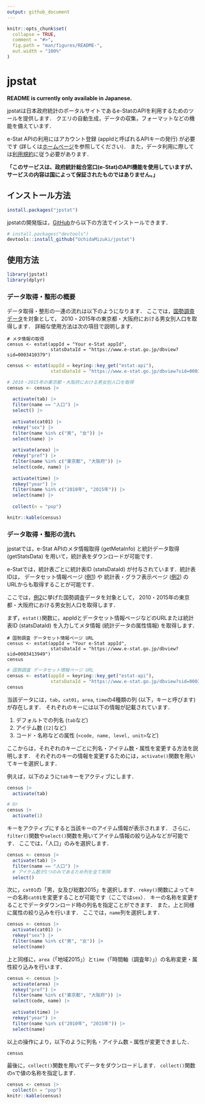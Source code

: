 ```yaml
---
output: github_document
---
```


<!-- README.md is generated from README.Rmd. Please edit that file -->

```r
knitr::opts_chunk$set(
  collapse = TRUE,
  comment = "#>",
  fig.path = "man/figures/README-",
  out.width = "100%"
)
```

# jpstat

<!-- badges: start -->
<!-- badges: end -->

**README is currently only available in Japanese.**

jpstatは日本政府統計のポータルサイトであるe-StatのAPIを利用するためのツールを提供します．
クエリの自動生成，データの収集，フォーマットなどの機能を備えています．

e-Stat APIの利用にはアカウント登録 (appIdと呼ばれるAPIキーの発行) が必要です (詳しくは[ホームページ](https://www.e-stat.go.jp/api/)を参照してください)．
また，データ利用に際しては[利用規約](https://www.e-stat.go.jp/terms-of-use)に従う必要があります．

**「このサービスは、政府統計総合窓口(e-Stat)のAPI機能を使用していますが、サービスの内容は国によって保証されたものではありません。」**

## インストール方法

``` r
install.packages("jpstat")
```

jpstatの開発版は，[GitHub](https://github.com/)から以下の方法でインストールできます．

``` r
# install.packages("devtools")
devtools::install_github("UchidaMizuki/jpstat")
```

## 使用方法

```r
library(jpstat)
library(dplyr)
```

### データ取得・整形の概要

データ取得・整形の一連の流れは以下のようになります．
ここでは，[国勢調査データ](https://www.e-stat.go.jp/dbview?sid=0003413949)を対象として，
2010・2015年の東京都・大阪府における男女別人口を取得します．
詳細な使用方法は次の項目で説明します．

```
# メタ情報の取得
census <- estat(appId = "Your e-Stat appId", 
                statsDataId = "https://www.e-stat.go.jp/dbview?sid=0003410379")
```
```r
census <- estat(appId = keyring::key_get("estat-api"), 
                statsDataId = "https://www.e-stat.go.jp/dbview?sid=0003410379")
```

```r
# 2010・2015年の東京都・大阪府における男女別人口を取得
census <- census |> 
  
  activate(tab) |> 
  filter(name == "人口") |> 
  select() |> 
  
  activate(cat01) |> 
  rekey("sex") |> 
  filter(name %in% c("男", "女")) |> 
  select(name) |> 
  
  activate(area) |> 
  rekey("pref") |> 
  filter(name %in% c("東京都", "大阪府")) |> 
  select(code, name) |> 
  
  activate(time) |> 
  rekey("year") |> 
  filter(name %in% c("2010年", "2015年")) |> 
  select(name) |> 
  
  collect(n = "pop")

knitr::kable(census)
```

### データ取得・整形の流れ

jpstatでは，e-Stat APIのメタ情報取得 (getMetaInfo) と統計データ取得 (getStatsData) を用いて，統計表をダウンロードが可能です．

e-Statでは，統計表ごとに統計表ID (statsDataId) が付与されています．統計表IDは，
データセット情報ページ ([例1](https://www.e-stat.go.jp/stat-search/database?page=1&layout=datalist&toukei=00200521&tstat=000001011777&cycle=0&tclass1=000001011778&statdisp_id=0003410379&tclass2val=0)) や
統計表・グラフ表示ページ ([例2](https://www.e-stat.go.jp/dbview?sid=0003413949)) のURLからも取得することが可能です．

ここでは，[例2](https://www.e-stat.go.jp/dbview?sid=0003413949)に挙げた国勢調査データを対象として，
2010・2015年の東京都・大阪府における男女別人口を取得します．

まず，`estat()`関数に，appIdとデータセット情報ページなどのURLまたは統計表ID (statsDataId) を入力してメタ情報 (統計データの属性情報) を取得します．

```
# 国勢調査 データセット情報ページ URL
census <- estat(appId = "Your e-Stat appId", 
                statsDataId = "https://www.e-stat.go.jp/dbview?sid=0003413949")
census
```

```r
# 国勢調査 データセット情報ページ URL
census <- estat(appId = keyring::key_get("estat-api"), 
                statsDataId = "https://www.e-stat.go.jp/dbview?sid=0003413949")
census
```

当該データには，`tab`，`cat01`，`area`, `time`の4種類の列 (以下，キーと呼びます) が存在します．
それぞれのキーには以下の情報が記載されています．

1. デフォルトでの列名 (`tab`など)
2. アイテム数 (`[2]`など)
3. コード・名称などの属性 (`<code, name, level, unit>`など)

ここからは，それぞれのキーごとに列名・アイテム数・属性を変更する方法を説明します．
それぞれのキーの情報を変更するためには，`activate()`関数を用いてキーを選択します．

例えば，以下のように`tab`キーをアクティブにします．

```r
census |> 
  activate(tab)

# Or
census |> 
  activate(1)
```

キーをアクティブにすると当該キーのアイテム情報が表示されます．
さらに，`filter()`関数や`select()`関数を用いてアイテム情報の絞り込みなどが可能です．
ここでは，「人口」のみを選択します．

```r
census <- census |> 
  activate(tab) |> 
  filter(name == "人口") |> 
  # アイテム数が1つのみであるため列を全て削除
  select()
```

次に，`cat01`の「男，女及び総数2015」を選択します．`rekey()`関数によってキーの名称`cat01`を変更することが可能です（ここでは`sex`）．
キーの名称を変更することでデータダウンロード時の列名を指定ことができます．
また，上と同様に属性の絞り込みを行います．
ここでは，`name`列を選択します．

```r
census <- census |> 
  activate(cat01) |>
  rekey("sex") |> 
  filter(name %in% c("男", "女")) |> 
  select(name)
```

上と同様に，`area`（「地域2015」）と`time`（「時間軸（調査年）」）の名称変更・属性絞り込みを行います．

```r
census <- census |> 
  activate(area) |> 
  rekey("pref") |> 
  filter(name %in% c("東京都", "大阪府")) |> 
  select(code, name) |> 
  
  activate(time) |> 
  rekey("year") |> 
  filter(name %in% c("2010年", "2015年")) |> 
  select(name) 
```

以上の操作により，以下のように列名・アイテム数・属性が変更できました．

```r
census
```

最後に，`collect()`関数を用いてデータをダウンロードします．
`collect()`関数の`n`で値の名称を指定します．

```r
census <- census |>
  collect(n = "pop")
knitr::kable(census)
```

